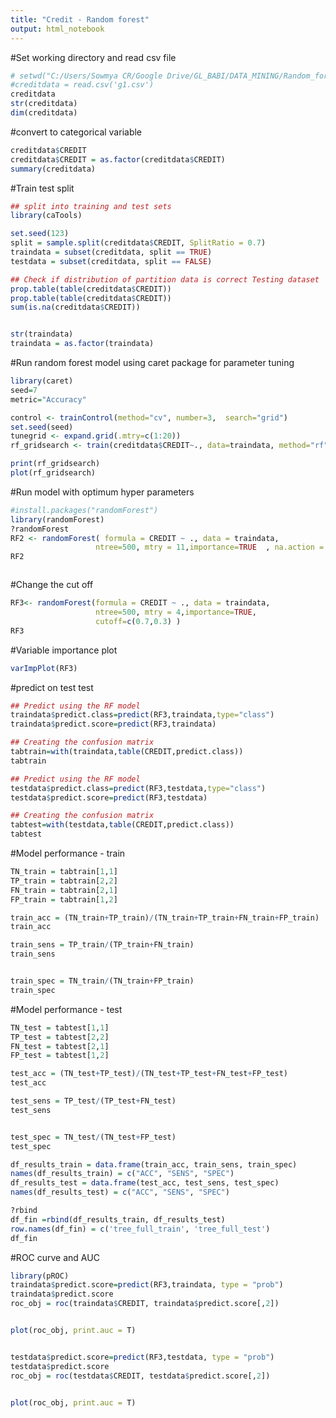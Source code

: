 ```yaml
---
title: "Credit - Random forest"
output: html_notebook
---
```


 
#Set working directory and read csv file
```r
# setwd("C:/Users/Sowmya CR/Google Drive/GL_BABI/DATA_MINING/Random_forest")
#creditdata = read.csv('g1.csv')
creditdata
str(creditdata)
dim(creditdata)
```

#convert to categorical variable
```r
creditdata$CREDIT
creditdata$CREDIT = as.factor(creditdata$CREDIT)
summary(creditdata)

```

#Train test split
```r
## split into training and test sets
library(caTools)

set.seed(123)
split = sample.split(creditdata$CREDIT, SplitRatio = 0.7)
traindata = subset(creditdata, split == TRUE)
testdata = subset(creditdata, split == FALSE)

## Check if distribution of partition data is correct Testing dataset
prop.table(table(creditdata$CREDIT))
prop.table(table(creditdata$CREDIT))
sum(is.na(creditdata$CREDIT))



```
```r
str(traindata)
traindata = as.factor(traindata)
```

#Run random forest model using caret package for parameter tuning
```r

library(caret)
seed=7
metric="Accuracy"

control <- trainControl(method="cv", number=3,  search="grid")
set.seed(seed)
tunegrid <- expand.grid(.mtry=c(1:20))
rf_gridsearch <- train(creditdata$CREDIT~., data=traindata, method="rf", metric=metric, tuneGrid=tunegrid, trControl=control, ntree=50)

print(rf_gridsearch)
plot(rf_gridsearch)
```



#Run model with optimum hyper parameters
```r
#install.packages("randomForest")
library(randomForest)
?randomForest
RF2 <- randomForest( formula = CREDIT ~ ., data = traindata, 
                   ntree=500, mtry = 11,importance=TRUE  , na.action = )
RF2



```

#Change the cut off 
```r
RF3<- randomForest(formula = CREDIT ~ ., data = traindata, 
                   ntree=500, mtry = 4,importance=TRUE, 
                   cutoff=c(0.7,0.3) )
RF3
```

#Variable importance plot
```r
varImpPlot(RF3)
```


#predict on test test
```r
## Predict using the RF model
traindata$predict.class=predict(RF3,traindata,type="class")
traindata$predict.score=predict(RF3,traindata)

## Creating the confusion matrix
tabtrain=with(traindata,table(CREDIT,predict.class))
tabtrain
```

```r
## Predict using the RF model
testdata$predict.class=predict(RF3,testdata,type="class")
testdata$predict.score=predict(RF3,testdata)

## Creating the confusion matrix
tabtest=with(testdata,table(CREDIT,predict.class))
tabtest
```

#Model performance - train
```r
TN_train = tabtrain[1,1]
TP_train = tabtrain[2,2]
FN_train = tabtrain[2,1]
FP_train = tabtrain[1,2]

train_acc = (TN_train+TP_train)/(TN_train+TP_train+FN_train+FP_train)
train_acc

train_sens = TP_train/(TP_train+FN_train)
train_sens


train_spec = TN_train/(TN_train+FP_train)
train_spec
```


#Model performance - test
```r
TN_test = tabtest[1,1]
TP_test = tabtest[2,2]
FN_test = tabtest[2,1]
FP_test = tabtest[1,2]

test_acc = (TN_test+TP_test)/(TN_test+TP_test+FN_test+FP_test)
test_acc

test_sens = TP_test/(TP_test+FN_test)
test_sens


test_spec = TN_test/(TN_test+FP_test)
test_spec
```

```r
df_results_train = data.frame(train_acc, train_sens, train_spec)
names(df_results_train) = c("ACC", "SENS", "SPEC")
df_results_test = data.frame(test_acc, test_sens, test_spec)
names(df_results_test) = c("ACC", "SENS", "SPEC")

?rbind
df_fin =rbind(df_results_train, df_results_test)
row.names(df_fin) = c('tree_full_train', 'tree_full_test')
df_fin
```


#ROC curve and AUC
```r
library(pROC)
traindata$predict.score=predict(RF3,traindata, type = "prob")
traindata$predict.score
roc_obj = roc(traindata$CREDIT, traindata$predict.score[,2])


plot(roc_obj, print.auc = T)


testdata$predict.score=predict(RF3,testdata, type = "prob")
testdata$predict.score
roc_obj = roc(testdata$CREDIT, testdata$predict.score[,2])


plot(roc_obj, print.auc = T)
```

